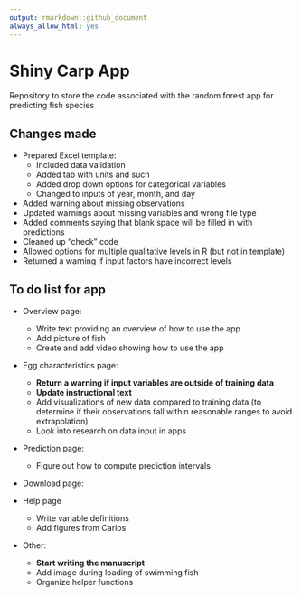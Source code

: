 ```yaml
---
output: rmarkdown::github_document
always_allow_html: yes
---
```


# Shiny Carp App

Repository to store the code associated with the random forest app for predicting fish species

## Changes made

- Prepared Excel template:
  - Included data validation
  - Added tab with units and such
  - Added drop down options for categorical variables
  - Changed to inputs of year, month, and day
- Added warning about missing observations
- Updated warnings about missing variables and wrong file type
- Added comments saying that blank space will be filled in with predictions
- Cleaned up "check" code
- Allowed options for multiple qualitative levels in R (but not in template)
- Returned a warning if input factors have incorrect levels

## To do list for app

- Overview page: 
  - Write text providing an overview of how to use the app
  - Add picture of fish
  - Create and add video showing how to use the app

- Egg characteristics page:
  - **Return a warning if input variables are outside of training data**
  - **Update instructional text**
  - Add visualizations of new data compared to training data (to determine if their observations fall within reasonable ranges to avoid extrapolation)
  - Look into research on data input in apps
  
- Prediction page:
  - Figure out how to compute prediction intervals
  
- Download page:

- Help page
  - Write variable definitions
  - Add figures from Carlos
  
- Other:
  - **Start writing the manuscript**
  - Add image during loading of swimming fish
  - Organize helper functions
  
